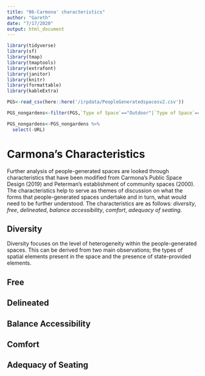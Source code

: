 ```yaml
---
title: "06-Carmona' characteristics"
author: "Gareth"
date: "7/17/2020"
output: html_document
---
```



```r
library(tidyverse)
library(sf)
library(tmap)
library(tmaptools)
library(extrafont)
library(janitor)
library(knitr)
library(formattable)
library(kableExtra)
```

```r
PGS<-read_csv(here::here('/irpdata/PeopleGeneratedspacesv2.csv'))

PGS_nongardens<-filter(PGS,`Type of Space`=="Outdoor"|`Type of Space`=="Void Deck")

PGS_nongardens<-PGS_nongardens %>% 
  select(-URL)
```

# Carmona's Characteristics

Further analysis of people-generated spaces are looked through characteristics that have been modified from Carmona’s Public Space Design (2019) and Peterman's establishment of community spaces (2000). The characteristics help to serve as themes of discussion on what the forms that people-generated spaces undertake and in turn, what would need to be further understood. The characteristics are as follows: _diversity_, _free_, _delineated_, _balance accessibility_, _comfort_, _adequacy of seating_.

## Diversity

Diversity focuses on the level of heterogeneity within the people-generated spaces. This can be derived from two main observations; the types of spatial elements present in the space and the presence of state-provided elements. 

## Free

## Delineated

## Balance Accessibility

## Comfort

## Adequacy of Seating

